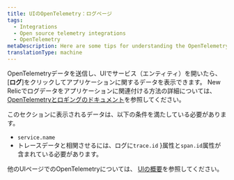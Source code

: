 ```yaml
---
title: UIのOpenTelemetry：ログページ
tags:
  - Integrations
  - Open source telemetry integrations
  - OpenTelemetry
metaDescription: Here are some tips for understanding the OpenTelemetry logs page in the New Relic UI.
translationType: machine
---
```


OpenTelemetryデータを送信し、UIでサービス（エンティティ）を開いたら、\[**ログ**]をクリックしてアプリケーションに関するデータを表示できます。 New Relicでログデータをアプリケーションに関連付ける方法の詳細については、 [OpenTelemetryとロギングのドキュメント](/docs/more-integrations/open-source-telemetry-integrations/opentelemetry/best-practices/opentelemetry-best-practices-logs)を参照してください。

このセクションに表示されるデータは、以下の条件を満たしている必要があります。

* `service.name`
* トレースデータと相関させるには、ログに`trace.id` }属性と`span.id`属性が含まれている必要があります。

他のUIページでのOpenTelemetryについては、 [UIの概要](/docs/more-integrations/open-source-telemetry-integrations/opentelemetry/view-your-data/opentelemetry-view-your-data)を参照してください。